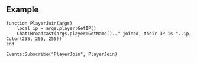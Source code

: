 {{Lua/Function|
  returns = string |
  prototype = Player:GetIP() |
  description = Returns the IP address of the player. |
}}

==Example==

<syntaxhighlight>
function PlayerJoin(args)
	local ip = args.player:GetIP()
	Chat:Broadcast(args.player:GetName().." joined, their IP is "..ip, Color(255, 255, 255))
end

Events:Subscribe("PlayerJoin", PlayerJoin)
</syntaxhighlight>